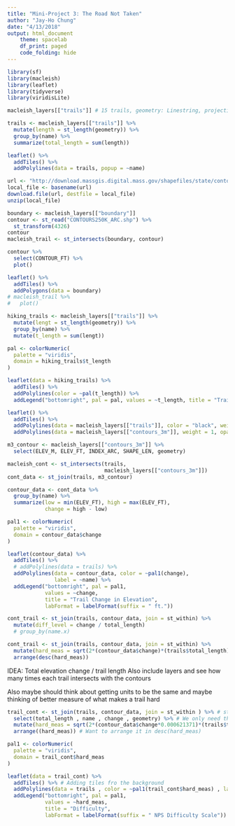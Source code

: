 ```yaml
---
title: "Mini-Project 3: The Road Not Taken"
author: "Jay-Ho Chung"
date: "4/13/2018"
output: html_document
    theme: spacelab
    df_print: paged
    code_folding: hide
---
```



```r
library(sf)
library(macleish)
library(leaflet)
library(tidyverse)
library(viridisLite)
```

```r
macleish_layers[["trails"]] # 15 trails, geometry: Linestring, projection is longlat
```

```r
trails <- macleish_layers[["trails"]] %>% 
  mutate(length = st_length(geometry)) %>% 
  group_by(name) %>% 
  summarize(total_length = sum(length))

leaflet() %>% 
  addTiles() %>% 
  addPolylines(data = trails, popup = ~name)
```

```r
url <- "http://download.massgis.digital.mass.gov/shapefiles/state/contours250k.zip"
local_file <- basename(url)
download.file(url, destfile = local_file)
unzip(local_file)
```

```r
boundary <- macleish_layers[["boundary"]]
contour <- st_read("CONTOURS250K_ARC.shp") %>%
  st_transform(4326)
contour
macleish_trail <- st_intersects(boundary, contour)
```

```r
contour %>%
  select(CONTOUR_FT) %>%
  plot()
```

```r
leaflet() %>% 
  addTiles() %>% 
  addPolygons(data = boundary)
# macleish_trail %>% 
#   plot()
```

```r
hiking_trails <- macleish_layers[["trails"]] %>%
  mutate(lengt = st_length(geometry)) %>% 
  group_by(name) %>% 
  mutate(t_length = sum(lengt))

pal <- colorNumeric(
  palette = "viridis",
  domain = hiking_trails$t_length
)

leaflet(data = hiking_trails) %>%
  addTiles() %>%
  addPolylines(color = ~pal(t_length)) %>%
  addLegend("bottomright", pal = pal, values = ~t_length, title = "Trail Length", labFormat = labelFormat(suffix =  "m"))
```

```r
leaflet() %>%
  addTiles() %>%
  addPolylines(data = macleish_layers[["trails"]], color = "black", weight = 3, opacity = .5) %>%
  addPolylines(data = macleish_layers[["contours_3m"]], weight = 1, opacity = .5)
```

```r
m3_contour <- macleish_layers[["contours_3m"]] %>% 
  select(ELEV_M, ELEV_FT, INDEX_ARC, SHAPE_LEN, geometry)
```

```r
macleish_cont <- st_intersects(trails,
                               macleish_layers[["contours_3m"]])
cont_data <- st_join(trails, m3_contour)

contour_data <- cont_data %>% 
  group_by(name) %>% 
  summarize(low = min(ELEV_FT), high = max(ELEV_FT),
            change = high - low)

pal1 <- colorNumeric(
  palette = "viridis",
  domain = contour_data$change
)

leaflet(contour_data) %>% 
  addTiles() %>% 
  # addPolylines(data = trails) %>% 
  addPolylines(data = contour_data, color = ~pal1(change),
               label = ~name) %>% 
  addLegend("bottomright", pal = pal1, 
            values = ~change, 
            title = "Trail Change in Elevation",
            labFormat = labelFormat(suffix = " ft."))
```

```r
cont_trail <- st_join(trails, contour_data, join = st_within) %>% 
  mutate(diff_level = change / total_length)
  # group_by(name.x)
```



```r
cont_trail <- st_join(trails, contour_data, join = st_within) %>% 
  mutate(hard_meas = sqrt(2*(contour_data$change)*(trails$total_length))) %>%
  arrange(desc(hard_meas))
```

IDEA: Total elevation change / trail length
Also include layers and see how many times each trail intersects with the contours

Also maybe should think about getting units to be the same and maybe thinking of better measure of what makes a trail hard

```r
trail_cont <- st_join(trails, contour_data, join = st_within ) %>% # st_withing is the join type
  select(total_length , name , change , geometry) %>% # We only need these variables
  mutate(hard_meas = sqrt(2*(contour_data$change*0.000621371)*(trails$total_length*0.000621371))) %>% # Using the equation from the National Park Service
  arrange((hard_meas)) # Want to arrange it in desc(hard_meas)
```


```r
pal1 <- colorNumeric(
  palette = "viridis",
  domain = trail_cont$hard_meas
)

leaflet(data = trail_cont) %>%
  addTiles() %>% # Adding tiles fro the background
  addPolylines(data = trails , color = ~pal1(trail_cont$hard_meas) , label = ~name) %>%
  addLegend("bottomright", pal = pal1, 
            values = ~hard_meas, 
            title = "Difficulty",
            labFormat = labelFormat(suffix = " NPS Difficulty Scale"))
```